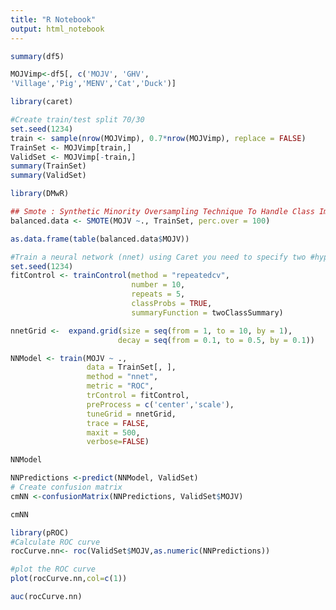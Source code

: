 ---
title: "R Notebook"
output: html_notebook
---



```{r}
summary(df5)
```
```{r}
MOJVimp<-df5[, c('MOJV', 'GHV',
'Village','Pig','MENV','Cat','Duck')]
```
```{r}
library(caret)
```
```{r}
#Create train/test split 70/30
set.seed(1234)
train <- sample(nrow(MOJVimp), 0.7*nrow(MOJVimp), replace = FALSE)
TrainSet <- MOJVimp[train,]
ValidSet <- MOJVimp[-train,]
summary(TrainSet)
summary(ValidSet)
```
```{r}
library(DMwR)

## Smote : Synthetic Minority Oversampling Technique To Handle Class Imbalance In Binary Classification; code below puts it at 1:1 balance
balanced.data <- SMOTE(MOJV ~., TrainSet, perc.over = 100)

as.data.frame(table(balanced.data$MOJV))
```
```{r}
#Train a neural network (nnet) using Caret you need to specify two #hyper-parameters: size and decay. Size is the number of units in hidden #layer (nnet fit a single hidden layer neural network) and decay is the #regularization parameter to avoid over-fitting. Keep in mind that for each #R package the name of the hyper-parameters can change. This prevents overfitting as opposed to the previous code.
set.seed(1234)
fitControl <- trainControl(method = "repeatedcv", 
                           number = 10, 
                           repeats = 5, 
                           classProbs = TRUE, 
                           summaryFunction = twoClassSummary)

nnetGrid <-  expand.grid(size = seq(from = 1, to = 10, by = 1),
                        decay = seq(from = 0.1, to = 0.5, by = 0.1))

NNModel <- train(MOJV ~ ., 
                 data = TrainSet[, ],
                 method = "nnet",
                 metric = "ROC",
                 trControl = fitControl,
                 preProcess = c('center','scale'),
                 tuneGrid = nnetGrid,
                 trace = FALSE,
                 maxit = 500,
                 verbose=FALSE)
```

```{r}
NNModel
```
```{r}
NNPredictions <-predict(NNModel, ValidSet)
# Create confusion matrix
cmNN <-confusionMatrix(NNPredictions, ValidSet$MOJV)
```

```{r}
cmNN
```
```{r}
library(pROC)
#Calculate ROC curve
rocCurve.nn<- roc(ValidSet$MOJV,as.numeric(NNPredictions))
```
```{r}
#plot the ROC curve
plot(rocCurve.nn,col=c(1))
```

```{r}
auc(rocCurve.nn)
```

